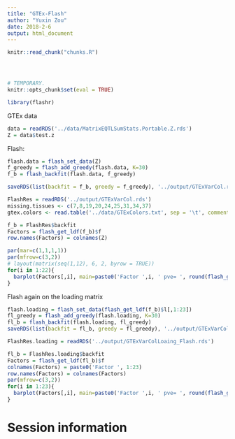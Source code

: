 ```yaml
---
title: "GTEx-Flash"
author: "Yuxin Zou"
date: 2018-2-6
output: html_document
---
```


```r
knitr::read_chunk("chunks.R")
```

<!-- Update knitr chunk options -->
```r
```

<!-- Insert the date the file was last updated -->
```r
```

<!-- Insert the code version (Git commit SHA1) if Git repository exists and R
 package git2r is installed -->
```r
```

```r
# TEMPORARY.
knitr::opts_chunk$set(eval = TRUE)
```

```r
library(flashr)
```

GTEx data
```r
data = readRDS('../data/MatrixEQTLSumStats.Portable.Z.rds')
Z = data$test.z
```

Flash:
```r
flash.data = flash_set_data(Z)
f_greedy = flash_add_greedy(flash.data, K=30)
f_b = flash_backfit(flash.data, f_greedy)

saveRDS(list(backfit = f_b, greedy = f_greedy), '../output/GTExVarCol.rds')
```

```r
FlashRes = readRDS('../output/GTExVarCol.rds')
missing.tissues <- c(7,8,19,20,24,25,31,34,37)
gtex.colors <- read.table('../data/GTExColors.txt', sep = '\t', comment.char = '')[-missing.tissues,2]
```

```r
f_b = FlashRes$backfit
Factors = flash_get_ldf(f_b)$f
row.names(Factors) = colnames(Z)
```
```r
par(mar=c(1,1,1,1))
par(mfrow=c(3,2))
# layout(matrix(seq(1,12), 6, 2, byrow = TRUE))
for(i in 1:22){
  barplot(Factors[,i], main=paste0('Factor ',i, ' pve= ', round(flash_get_pve(f_b)[i],3)), las=2, cex.names = 0.4, col=as.character(gtex.colors), names="")
}
```

Flash again on the loading matrix
```r
flash.loading = flash_set_data(flash_get_ldf(f_b)$l[,1:23])
fl_greedy = flash_add_greedy(flash.loading, K=30)
fl_b = flash_backfit(flash.loading, fl_greedy)
saveRDS(list(backfit = fl_b, greedy = fl_greedy), '../output/GTExVarColLoaing_Flash.rds')
```

```r
FlashRes.loading = readRDS('../output/GTExVarColLoaing_Flash.rds')
```

```r
fl_b = FlashRes.loading$backfit
Factors = flash_get_ldf(fl_b)$f
colnames(Factors) = paste0('Factor ', 1:23)
row.names(Factors) = colnames(Factors)
par(mfrow=c(3,2))
for(i in 1:23){
  barplot(Factors[,i], main=paste0('Factor ',i, ' pve= ', round(flash_get_pve(fl_b)[i],3)), las=2, cex.names = 0.8)
}
```

# Session information

<!-- Insert the session information into the document -->
```r
```
